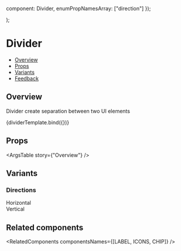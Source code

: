 
  component: Divider,
  enumPropNamesArray: ["direction"]
});

<Meta
  title="Data display/Divider - (Coming Soon)"
  component={Divider}
  argTypes={metaSettings.argTypes}
  decorators={metaSettings.decorators}
/>

<!--- Component template -->

  <div style={{ width: "400px", height: "40px" }}>
    <Divider {...args} />
  </div>
);

<!--- Component documentation -->

# Divider

- [Overview](#overview)
- [Props](#props)
- [Variants](#variants)
- [Feedback](#feedback)

## Overview

Divider create separation between two UI elements

<Canvas>
  <Story name="Overview">{dividerTemplate.bind({})}</Story>
</Canvas>

## Props

<ArgsTable story={"Overview"} />

## Variants

### Directions

<Canvas>
  <Story name="Directions">
    <div style={{ display: "flex", flexDirection: "column", width: "400px" }}>
      <div className={classes["divider-description-container"]} style={{ height: 40 }}>
        <span className={classes["divider-description-text"]}>Horizontal</span>
        <Divider direction={Divider.directions.HORIZONTAL} />
      </div>
      <div className={classes["divider-description-container"]}>
        <span className={classes["divider-description-text"]}>Vertical</span>
        <Divider direction={Divider.directions.VERTICAL} className={classes["divider-description-horizontal"]} />
      </div>
    </div>
  </Story>
</Canvas>

## Related components

<RelatedComponents componentsNames={[LABEL, ICONS, CHIP]} />
